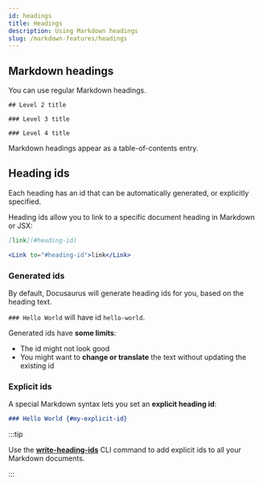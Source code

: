 ```yaml
---
id: headings
title: Headings
description: Using Markdown headings
slug: /markdown-features/headings
---
```


## Markdown headings

You can use regular Markdown headings.

```
## Level 2 title

### Level 3 title

### Level 4 title
```

Markdown headings appear as a table-of-contents entry.

## Heading ids

Each heading has an id that can be automatically generated, or explicitly specified.

Heading ids allow you to link to a specific document heading in Markdown or JSX:

```md
[link](#heading-id)
```

```jsx
<Link to="#heading-id">link</Link>
```

### Generated ids

By default, Docusaurus will generate heading ids for you, based on the heading text.

`### Hello World` will have id `hello-world`.

Generated ids have **some limits**:

- The id might not look good
- You might want to **change or translate** the text without updating the existing id

### Explicit ids

A special Markdown syntax lets you set an **explicit heading id**:

```md
### Hello World {#my-explicit-id}
```

:::tip

Use the **[write-heading-ids](../../cli.md#docusaurus-write-heading-ids-sitedir)** CLI command to add explicit ids to all your Markdown documents.

:::
